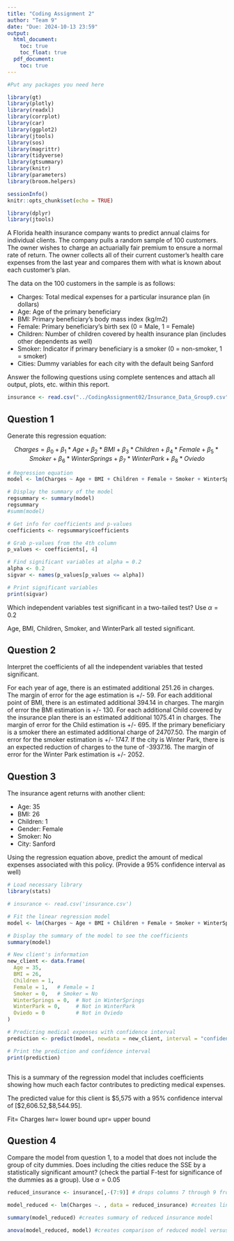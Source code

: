 ```yaml
---
title: "Coding Assignment 2"
author: "Team 9"
date: "Due: 2024-10-13 23:59"
output:
  html_document:
    toc: true
    toc_float: true
  pdf_document:
    toc: true
---
```


```r
#Put any packages you need here

library(gt)
library(plotly)
library(readxl)
library(corrplot)
library(car)
library(ggplot2)
library(jtools)
library(sos)
library(magrittr)
library(tidyverse)
library(gtsummary)
library(knitr)
library(parameters)
library(broom.helpers)

sessionInfo()
knitr::opts_chunk$set(echo = TRUE)

library(dplyr)
library(jtools)

```

A Florida health insurance company wants to predict annual claims for individual clients. The company pulls a random sample of 100 customers. The owner wishes to charge an actuarially fair premium to ensure a normal rate of return. The owner collects all of their current customer’s health care expenses from the last year and compares them with what is known about each customer’s plan. 

The data on the 100 customers in the sample is as follows:

-	Charges: Total medical expenses for a particular insurance plan (in dollars)
-	Age: Age of the primary beneficiary
-	BMI: Primary beneficiary’s body mass index (kg/m2)
-	Female: Primary beneficiary’s birth sex (0 = Male, 1 = Female)
-	Children: Number of children covered by health insurance plan (includes other dependents as well)
-	Smoker: Indicator if primary beneficiary is a smoker (0 = non-smoker, 1 = smoker)
-	Cities: Dummy variables for each city with the default being Sanford

Answer the following questions using complete sentences and attach all output, plots, etc. within this report.


```r

insurance <- read.csv("../CodingAssignment02/Insurance_Data_Group9.csv")
```


## Question 1

Generate this regression equation:

$$Charges = \beta_{0}+\beta_{1}*Age+\beta_{2}*BMI+\beta_{3}*Children + \beta_{4}*Female + \beta_{5}*Smoker + \beta_{6}*WinterSprings + \beta_{7}*WinterPark + \beta_{8}*Oviedo$$

```r

# Regression equation
model <- lm(Charges ~ Age + BMI + Children + Female + Smoker + WinterSprings + WinterPark + Oviedo - 1, data = insurance)

# Display the summary of the model
regsummary <- summary(model)
regsummary
#summ(model)

# Get info for coefficients and p-values
coefficients <- regsummary$coefficients

# Grab p-values from the 4th column
p_values <- coefficients[, 4] 

# Find significant variables at alpha = 0.2
alpha <- 0.2
sigvar <- names(p_values[p_values <= alpha])

# Print significant variables
print(sigvar)
```

Which independent variables test significant in a two-tailed test? Use $\alpha = 0.2$

Age, BMI, Children, Smoker, and WinterPark all tested significant.


## Question 2

Interpret the coefficients of all the independent variables that tested significant.

For each year of age, there is an estimated additional 251.26 in charges. The margin of error for the age estimation is +/- 59. For each additional point of BMI, there is an estimated additional 394.14 in charges. The margin of error the BMI estimation is +/- 130. For each additional Child covered by the insurance plan there is an estimated additional 1075.41 in charges. The margin of error for the Child estimation is +/- 695. If the primary beneficiary is a smoker there an estimated additional charge of 24707.50. The margin of error for the smoker estimation is +/- 1747. If the city is Winter Park, there is an expected reduction of charges to the tune of -3937.16. The margin of error for the Winter Park estimation is +/- 2052.

## Question 3

The insurance agent returns with another client:

- Age: 35
- BMI: 26
- Children: 1
- Gender: Female
- Smoker: No
- City: Sanford

Using the regression equation above, predict the amount of medical expenses associated with this policy. (Provide a 95% confidence interval as well)

```r

# Load necessary library
library(stats)

# insurance <- read.csv('insurance.csv')

# Fit the linear regression model
model <- lm(Charges ~ Age + BMI + Children + Female + Smoker + WinterSprings + WinterPark + Oviedo, data = insurance)

# Display the summary of the model to see the coefficients
summary(model)

# New client's information
new_client <- data.frame(
  Age = 35,
  BMI = 26,
  Children = 1,
  Female = 1,   # Female = 1
  Smoker = 0,   # Smoker = No
  WinterSprings = 0,  # Not in WinterSprings
  WinterPark = 0,     # Not in WinterPark
  Oviedo = 0          # Not in Oviedo
)

# Predicting medical expenses with confidence interval
prediction <- predict(model, newdata = new_client, interval = "confidence", level = 0.95)

# Print the prediction and confidence interval
print(prediction)



```
This is a summary of the regression model that includes coefficients showing how much each factor contributes to predicting medical expenses.

The predicted value for this client is $5,575 with a 95% confidence interval of [$2,606.52,$8,544.95]. 

Fit= Charges 
lwr= lower bound
upr= upper bound


## Question 4

Compare the model from question 1, to a model that does not include the group of city dummies. Does including the cities reduce the SSE by a statistically significant amount? (check the partial F-test for significance of the dummies as a group). Use $\alpha = 0.05$

```r

reduced_insurance <- insurance[,-(7:9)] # drops columns 7 through 9 from original insurance data, eliminating city dummy variables

model_reduced <- lm(Charges ~. , data = reduced_insurance) #creates linear model of data based on reduced insurance model

summary(model_reduced) #creates summary of reduced insurance model

anova(model_reduced, model) #creates comparison of reduced model versus original model including all data

```


